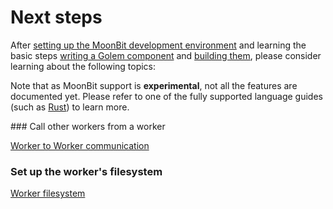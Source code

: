 
# Next steps

After [setting up the MoonBit development environment](/experimental-languages/moonbit-language-guide/setup) and learning the basic steps [writing a Golem component](/experimental-languages/moonbit-language-guide/defining-components) and [building them](/experimental-languages/moonbit-language-guide/building-components), please consider learning about the following topics:

Note that as MoonBit support is **experimental**, not all the features are documented yet. Please refer to one of the fully supported language guides (such as [Rust](/rust-language-guide/next-steps)) to learn more.

<Steps>
### Call other workers from a worker

[Worker to Worker communication](/common-language-guide/rpc)

### Set up the worker's filesystem

[Worker filesystem](/common-language-guide/worker-filesystem)

</Steps>

